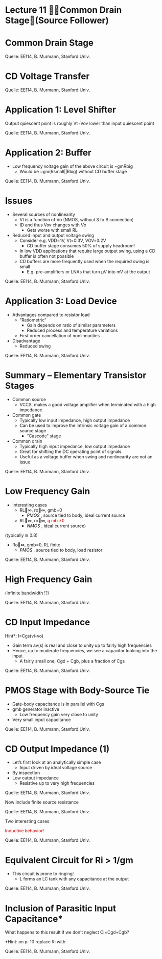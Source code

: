 # Lecture 11 Common Drain Stage(Source Follower)

# Common Drain Stage

Quelle: EE114\, B\. Murmann\, Stanford Univ\.

# CD Voltage Transfer

Quelle: EE114\, B\. Murmann\, Stanford Univ\.

# Application 1: Level Shifter

Output quiescent point is roughly Vt\+Vov lower than input quiescent point

Quelle: EE114\, B\. Murmann\, Stanford Univ\.

# Application 2: Buffer



* Low frequency voltage gain of the above circuit is ~gmRbig
  * Would be ~gm\(Rsmall||Rbig\) without CD buffer stage


Quelle: EE114\, B\. Murmann\, Stanford Univ\.

# Issues



* Several sources of nonlinearity
  * Vt is a function of Vo \(NMOS\, without S to B connection\)
  * ID and thus Vov changes with Vo
    * Gets worse with small RL
* Reduced input and output voltage swing
  * Consider e\.g\. VDD=1V\, Vt=0\.3V\, VOV=0\.2V
    * CD buffer stage consumes 50% of supply headroom\!
  * In low VDD applications that require large output swing\, using a CD buffer is often not possible
  * CD buffers are more frequently used when the required swing is small
    * E\.g\. pre\-amplifiers or LNAs that turn μV into mV at the output


Quelle: EE114\, B\. Murmann\, Stanford Univ\.

# Application 3: Load Device



* Advantages compared to resistor load
  * "Ratiometric"
    * Gain depends on ratio of similar parameters
    * Reduced process and temperature variations
  * First order cancellation of nonlinearities
* Disadvantage
  * Reduced swing


Quelle: EE114\, B\. Murmann\, Stanford Univ\.

# Summary – Elementary Transistor Stages



* Common source
  * VCCS\, makes a good voltage amplifier when terminated with a high impedance
* Common gate
  * Typically low input impedance\, high output impedance
  * Can be used to improve the intrinsic voltage gain of a common source stage
    * "Cascode" stage
* Common drain
  * Typically high input impedance\, low output impedance
  * Great for shifting the DC operating point of signals
  * Useful as a voltage buffer when swing and nonlinearity are not an issue


Quelle: EE114\, B\. Murmann\, Stanford Univ\.

# Low Frequency Gain



* Interesting cases
  * RL∞\, ro∞\, gmb=0
    * _PMOS_ \, source tied to body\, ideal current source
  * RL∞\, ro∞\,  <span style="color:#cc0000">g</span>  <span style="color:#cc0000">mb</span>  <span style="color:#cc0000">≠0</span>
    * _NMOS_ \, ideal current source\)


\(typically ≅ 0\.8\)



  * Ro∞\, gmb=0\, RL finite
    * _PMOS_ \, source tied to body\, load resistor


Quelle: EE114\, B\. Murmann\, Stanford Univ\.

# High Frequency Gain

\(infinite bandwidth \!?\)

Quelle: EE114\, B\. Murmann\, Stanford Univ\.

# CD Input Impedance

Hint\*: I=Cgs\(vi\-vo\)



* Gain term av\(s\) is real and close to unity up to fairly high frequencies
* Hence\, up to moderate frequencies\, we see a capacitor looking into the input
  * A fairly small one\, Cgd \+ Cgb\, plus a fraction of Cgs


Quelle: EE114\, B\. Murmann\, Stanford Univ\.

# PMOS Stage with Body-Source Tie



* Gate\-body capacitance is in parallel with Cgs
* gmb generator inactive
  * Low frequency gain very close to unity
* Very small input capacitance


Quelle: EE114\, B\. Murmann\, Stanford Univ\.

# CD Output Impedance (1)



* Let's first look at an analytically simple case
  * Input driven by ideal voltage source
* By inspection
* Low output impedance
  * Resistive up to very high frequencies


Quelle: EE114\, B\. Murmann\, Stanford Univ\.

Now include finite source resistance

Quelle: EE114\, B\. Murmann\, Stanford Univ\.

Two interesting cases

<span style="color:#cc0000">Inductive behavior\!</span>

Quelle: EE114\, B\. Murmann\, Stanford Univ\.

# Equivalent Circuit for Ri > 1/gm



* This circuit is prone to ringing\!
  * L forms an LC tank with any capacitance at the output


Quelle: EE114\, B\. Murmann\, Stanford Univ\.

# Inclusion of Parasitic Input Capacitance*

What happens to this result if we don’t neglect Ci=Cgd\+Cgb?

\*Hint: on p\. 10 replace Ri with:

Quelle: EE114\, B\. Murmann\, Stanford Univ\.

